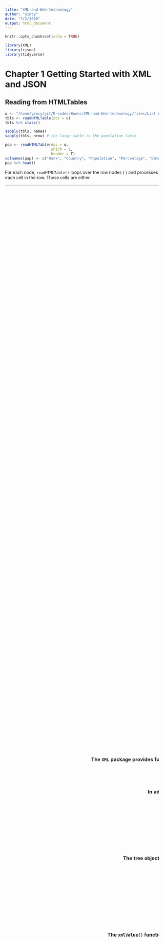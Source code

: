 ```yaml
---
title: "XML-and-Web-technology"
author: "yincy"
date: "7/2/2020"
output: html_document
---
```


```r
knitr::opts_chunk$set(echo = TRUE)
```

```r
library(XML)
library(rjson)
library(tidyverse)
```


# Chapter 1 Getting Started with XML and JSON  
## Reading from HTMLTables  
```r
u <- "/home/yincy/git/R-codes/Books/XML-and-Web-technology/files/List of countries and dependencies by population - Wikipedia.html"
tbls <- readHTMLTable(doc = u)
tbls %>% class()
```

```r
sapply(tbls, names)
sapply(tbls, nrow) # the large table is the population table
```

```r
pop <- readHTMLTable(doc = u, 
                     which = 1, 
                     header = T)
colnames(pop) <- c("Rank", "Country", "Population", "Percentage", "Date", "Source")
pop %>% head()
```


For each <table> node, `readHTMLTable()` loops over the row nodes (<tr>) and processes each cell in the row. These cells are either <th> or <td> elements for header or regular data, respectively.  

The data are typically in <td> elements, and we simply extract the contents of each cell as string.  

The <th> elements in a table typically indicate column header, and is used for variable names when appropriate.  


# Chapter 3 Parsing XML Content  
```r
doc <- xmlParse("Data/Kiva/lenders/")
lenderNode <- xmlRoot(doc)[["lenders"]]
occ <- sapply(xmlChildren(lenderNode), function(node) {
    xmlValue(node[["occupation"]])
}) %>% table() %>% sort(decreasing = T)
```


```r
doc <- xmlParse(file = "Data/merged_catalog.xml.gz")
root <- xmlRoot(x = doc)
xmlName(root)
```

```r
root %>% xmlSize()
```

```r
xmlChildren(root) %>% length()
```

```r
event1 <- root[["event"]]
event1
```

```r
event1[[10]] %>% xmlAttrs() %>% .["value"]
```

```r
root[1:3]
```

```r
evs <- root["event"]
length(evs)
root[names(root) == "event"]
```


```r
names(event1) # node names of the child elements
```

```r
xmlName(event1) # node names of the node itself
``` 

```r
doc <- xmlParse(file = "Data/Kiva/lenders/1.xml")
lenderNode <- xmlRoot(doc)[["lenders"]]
xmlSize(lenderNode)
```

```r
lenderNode
lenderNode[[1]][c("name", "occupation", "image", "country_code")]
```

```r
lenderNode[[1]][c("name", "image", "whereabouts", "country_code")]
```

```r
w <- sapply(xmlChildren(lenderNode[[1]]), xmlSize) > 1
lenderNode[[1]][w]
```


```r
doc <- xmlParse(file = "Data/merged_catalog.xml.gz")
root <- xmlRoot(x = doc)

timests <- xmlSApply(X = root, xmlGetAttr, name = "time-stamp")
timests %>% class()
timests[[1]]
```

```r
xmlSApply(X = root, xmlGetAttr, name = "id")
```

```r
child10 <- xmlSApply(root, "[[", 10) %>% sapply(X = ., xmlGetAttr, name = "value")
names(child10) <- NULL
table(child10) %>% barplot()
```

```r
xmlSApply(root, xmlSize)[1:4]
```

more general approch to ge magnitude  
```r
mags <- xmlSApply(root, function(evNode){
    parNames = xmlSApply(evNode, xmlGetAttr, "name")
    i = which(parNames == "magnitude")
    xmlGetAttr(evNode[[i]], name = "value")
})
```

```r
mags <- getNodeSet(doc = root, 
           path = "/merge/event/param[@name='magnitude']/@value") %>% 
    unlist() %>% 
    as.numeric()

time_stamp <- getNodeSet(doc = root, 
                         path = "/merge/event[@version = '1']") %>% 
    xmlSApply(xmlGetAttr, name = "time-stamp")

mags %>% table() %>% barplot()
```


```r
# do not lost access to the parent even though we assigned this node to a new variable.  
firstMag <- root[[1]][[10]]

getSibling(node = firstMag, after = T)
```


```r
xmlParent(firstMag) %>% getSibling(after = TRUE) %>% xmlAttrs()
```


```r
xmlAncestors(x = firstMag)[[1]] %>% xmlName()
```

```r
firstMag %>% xmlParent() %>% getSibling(after = T) %>% .[[10]]
```

```r
root[2]
```


**The DOM Parser in R**  

read the XML document into R  
```r
doc <- xmlParse(file = "Data/sampleDoc.xml")
```

Access the root node  
```r
root <- xmlRoot(x = doc)
```

Operate on a node as if it is a list of its children, i.e. use `[` and `[[` to access elements in the tree.  
```r
node3_1 <- root[[3]][[1]]
node3_1 <- root[["section"]][["para"]]
```

The `XML` package provides functions for determining information about a node. These include `xmlName()`, `xmlSize()`, `xmlAttrs()`, `xmlGetAttr()`, `xmlValue`, `xmlNamespace()` and `getDefaultNamespace()`, which provide, in order, the node's name, number of children, attributes, a specific attribute, text content of the node and its descendants, namespace, and defualt namespace.  
```r
root[["title"]] %>% xmlValue()
root[["section"]] %>% xmlValue()
```

In addition to `[` and `[[`, other functions in XML enables us to work with a node's aiblings, children, parent and acncestors. These are `getSibling()`, `xmlChildren()`, `xmlParent()`, and `xmlAncestors()`, respectively.  
```r
node3_1 %>% xmlParent()
```

```r
getSibling(node = root[[2]])
```

```r
node3_1 %>% xmlParent() %>% xmlParent() %>% .[[1]]

# equal to the root[[1]]
root[[1]]
```

```r
node3_1 %>% xmlParent() %>% getSibling(after = F) %>% getSibling(after = F)
```

The tree object behaves differently from regular R objects. When we make the assignment, `node3_1 == root[[3]][[1]]`, we now have a reference to that point in the tree. Any operations on `node3_1` will be made to the tree as well.  
```r
node3_1 = root[[3]][[1]]
node3_1 %>% xmlParent() %>% xmlParent()
```


## Parsing Other XML Element Types  
```r
rdbRoot <- xmlParse(file = "Data/sampleDoc.xml") %>% xmlRoot()

rdbRoot[[2]]
```

```r
rdbRoot[[2]] %>% xmlValue()
```

The `xmlValue()` function is generic so it it works on different types of nodes. For nodes that are mixtures of text content and other nodes, `xmlValue()` returns a character string that concatenates the text content of all the node's descendants.  
```r
rdbRoot[[3]][[1]] %>% names()
```

```r
rdbRoot[[3]][[1]] %>% 
    xmlChildren() %>% 
    sapply(class)
```

```r
rdbRoot[[3]][[1]] %>% 
    xmlSApply(xmlValue)
```

```r
rdbRoot[[3]][[1]] %>% 
    xmlNamespace()


rdbRoot[[3]][[1]] %>% 
    getDefaultNamespace()
```


## Reading XML from Different Input Sources  
The parser available through the `XML` package supports reading local files, in-memory XML strings, URLs, and 'local' compressed files.  
```r
xmlParse(file = "https://sports.sohu.com/s/nba", isHTML = T)
```

 
```r
getEncoding(obj = rdbRoot)
```


# Chapter 4 XPath, XPointer, and XInclude  
```r
doc <- htmlParse(file = "http://www.bioconductor.org/packages/release/bioc/vignettes/TCGAbiolinks/inst/doc/subtypes.html")
listOfNodes <- getNodeSet(doc = doc, path = "//a[@href]")
```

```r
xpathSApply(doc, path = "//a[@href]", fun = xmlGetAttr, name = "href") %>% head()
```

```r
getNodeSet(doc, path = "//a/@href") %>% .[10:20]
```


```r
mil <- xmlParse(file = "files/sweat_metabolites.xml")

mol <- getNodeSet(doc = mil, path = "/*/metabolite/accession/text()")
xpexpr <- ".//metabolite/accession/text()"
lapply(mil, function(node) xpathSApply(node, xpexpr, xmlValue))
```


## XPath and the XML Tree  
```r
doc <- xmlParse(file = "Data/eurofxref-hist.xml")
root <- xmlRoot(x = doc)
root %>% xmlSize()
```

```r
xpexpr <- "/Envelope/Sender/name"
nm <- getNodeSet(doc = root, path = xpexpr)
nm %>% xmlToDataFrame()
```

```r
mn <- getNodeSet(doc = root, path = "//Cube[@currency = 'JPY']")
mn %>% xmlToDataFrame()
```

```r
getNodeSet(doc = doc, path = "//Cube[@currency = 'CZK' and @rate < 25]")
```


## XPath Syntax  
An XPath expression is made up of one or more location steps, separated by a / character. An individual location step has three distinct parts, the axis, node-test, and an optional predicate, which we specify in the following format:  
```
axis::node-test[predicate]
```

### The Axis  
The axis provides both the direction to look for nodes (from the current context) and also how to look along that direction. Directions are expressed using the family relationship terminology from the document hierarchy, e.g., child, parent, sibling, ancestor, desendant.  

The `child` axis looks down the tree one level (from the current location or context) to the immediate child nodes.  

The `parent` and `ancestor` axes look up the node while the `ancestor` looks at the parent node, the parent's parent, and so on up to the root node.  

The ancestor-or-self axis considers all the ancestor as well as the current node (the current node is the `self` axis).  

Similarly, `descendant` and `descendant-or-self` work on descendant elements in the tree.  

The `preceding-sibling` and `following-sibling` look along the same level of the current context at all of the preceding siblings (to the left) and the following siblings (to the right), respectively.  


#### Axis Shortcuts and Abbreviations  
Some axes are very common so there are shortcuts for these that make the XPath expression more succinct and clearer to read. These shortcuts can be used in a location step within the location path. The most common axis is child. This is the default axis and can be omitted from any XPath step.  

Another commonly used abbreviation is the double forward slash `//` which is shorthand for the axis `descendant-or-self`.  

```
/child::Envelope/child::Cube/child::Cube/child::Cube
```

It can also be writen as  
```
/Envelope/Cube/Cube/Cube
```

```r
root <- xmlRoot(mil)

root %>% xmlSize()
root %>% xmlSApply(xmlValue)
getNodeSet(doc, "//Envelope")
```


#### The Node Test  
The node-test component in a location step identifies the name or the type of node to be matched. This is often just simply the name of the nodes in which we are interested, e.g., Cube, Sender, or molecule.  

At times we want to match a node with any name, and not a specific fixed name. In this case we can use the asterisk (*) as a wildcard that matches all named elements.  

The * symbol is realy shorthand for the `node()` function that matches any regular node, i.e., it does not match text, comments, attributes, and processing instructions.  

If we want to match text nodes we use the node-test `text().  

Similarly, we use `comment()` to match comments and `processing-instruction()` to match any processing instruction.   

If we want to match only processing instructions with a particular target, we pass the target name as a string in the call to `processing-instruction()`.  
```
//processing-instruction('R')
```

#### The Predicate  
Predicates allow us to further restrict the node-set, but they are not always needed and so can be omitted. A predicate tests each of the candidate nodes matched by the node-test part of the location step.  

**The XPath Location-step**  
XPath locates sets of nodes in XML documents. An XPath expression is a location path that is made up of one or more location steps. Each step has two required parts - the axis and node-test - and an optional predicate as the third part. The location step follows the syntax:  
```
axis::node-test[predicate]
```

The location step can be thought of as directions from one location (or context) to another. The direction is relative to each node in the current set of nodes, as computed by the previous step.  

The step indicates which direction to look (axis), the ndoe(s) name or type to locate (node-test), and the filter or subset condition to apply to the qualifying nodes (predicate).  

XPath ignores white space (blank spaces and new lines) within a location step and betwen steps which allows us to format the expressions freely.  

- `axis::` Orients the search and is expressed in the vocabulary of a tree hierarchy, e.g., `child` looks at the children of the current context, `parent` looks at the oarent, and `descendant-orself` looks at the current context and all nodes that descend from it. These axes are often abbreviated. For example, the `child` axis is the default and can be omitted entirely from the location step. Also, `descendant-or-self::foo` can be abbreviated to `//foo` and `attribute::name` can be expressed as `@name`. We can refer to the current node and the parent with `.` and `..`, rather than `self::node()` and `parent::node()`, respectively.  

- `node-test` Provides the element name or an element type to locate in the location step. For element with no names, e.g., text and comments, we use functions, such as `text()` and `comment()` to locate element by type. We can use the generic `node()` function to identity any regular/named node. The wildcard shortcut `*` also matches any regular node.  

- `[predicate]` This part of the location step operate on the nodes matching the `axis::node-test` and filters the qualifying nodes to those that meet the conditions of the predicate. The expression in the predicate is applied to each node in the node-test and if the result is `true`, the node remains in the node-set. XPath provides many functions to use in the predicate. For example, `[position() = last()]` keeps only the last node in the node-set; this can be abbreviated to `[last()`. Similary, we can subset by position, e.g., `//section[2]` yields the second <section> node. There are functions to compute the name or value of a node and also to perform string manipulation and comparisions. Simple expressions can be combined using the `and` & `or` operators.  
```
//Cube[currency = 'USD' or @rate > 1.5]

/descendant-or-self::Cube[@time]/child::Cube[attribute::rate<25]
```

More than one element can be located by an XPath expression. The located nodes are called the `node-set`. Each matching node appears in the node-set just once. This is useful and especially important to remember when we work with compound XPath queries.  


## XPath Functions and Logical Operators  
XPath provides logical operators for combining predicates. Predicates can be combined together into a compound predicate using one of the binary operators `and` or `or`.  
```
//Cube[@currency = 'JPY' or @currency = 'USD']
```

Other boolean operators in XPath include: `not()`, `true()`, and `false()`.  

The `not` operator is used to compute the opposite or negation of a condition. It is analogous to the `!` operator in R, and we can use it in an XPath expression such as  
```
//graphic[not (conditions(@fileref, '.jpg'))]
```
to find all <graphic> nodes that do not have a fileref attribute with the extension **jpg**. 


## Multiple Predicates in a Node Test  
**Expressions with Multiple Predicates**  
Predicates can be simple or compound and they can be nested, i.e., a predicate within a predicate. Additionally, predicates can appear on multiple location steps within an XPath expression or path, and a single location step can have multiple predicates, one after the other.  

- *Simple* A simple logical condition such as  
```
//Cube[@currency > 1.5]
//section[.//table]
```
to identify a <Cube> node that has a currency attribute value greater than 1.5 or a <section> node that contains a <table> element.  

- *Compound* Simple expressions combined using the operators `and` & `or`  
```
//Cube[@currency = 'USD' or @currency > 1.5]

and 

starts-with(., 'abc') and contains('xyz')
```

- *Nested* Two or more predicates nested within each other.  
```
//div[.//table[contains(string(./th), 'Price')]]
```
find an HTML <div> node that contains a table that contains the word `Price` in at least one of its column headers.  

- *Multiple location steps* Predicates can appear on the more than one location step in an XPath expression.  
```
/book/chapter/section[1]/para[3]
```
finds the third paragraph in the first section of each chapter in the book.  

- *Stacked* One predicate can follow another in a location step, which is called a stacked predicate. When this happens, the second predicate is evaluated in the context of the first.  
```
//section/para[code][2]
```
locates all paragraphs that contain code nodes and the second predicate selects the second of these paragraphs.  
```
//section/para[2][code]
```
first selects all paragraphs that are the second paragraph in a section; then the second predicate keeps those paragraphs that contain code.  


## Combining XPath Location Paths in a Single Query  
XPath allows us to combine multiple queries into a single query. We separate the individual queries using the |, with or without surrounding spaces.  
```r
doc <- xmlParse(file = "Data/DocBook/book.xml")
ti <- getNodeSet(doc = doc, "/book/bookinfo//title | /book/bookinfo/authorgroup/author/affiliation/orgname")
ti %>% xmlValue()
```


### Programmatically Generating XPath Queries in R  
```r
xpQueries <- c(section = "//section/title", 
               table = "/book/bookinfo//title", 
               figure = "/book/bookinfo/authorgroup/author/affiliation/orgname")

ti <- getNodeSet(doc, xpQueries[c("table", "figure")])
```

Importantly, by combining the two XPath queries, the nodes will be returned in the correct document order, i.e., the order in which the nodes appear in the document.  

```
//section//(table|figure)/title

or 

//section(//table|//figure)/title
```

### Programmatically Generating XPath Queries in R  
```r
xpQueries <- c(section = "//section/title", 
               table = "//section//table/title", 
               figure = "//section//figure/title")

ti <- getNodeSet(doc, xpQueries[c("table", "figure")])
```

```r
all.titles <- getNodeSet(doc, xpQueries)
```


```r
xpQueries <- sprintf("//section%s/title", 
                     c("", "//table", "//figure"))
```

```r
doc <- xmlParse(file = "Data/eurofxref-hist.xml")
currencies <- c("USD", "JPY", "BGN")
q <- sprintf("//Cube[@currency = '%s']", currencies)
exRate <- lapply(q, function(q) as.numeric(getNodeSet(doc, q)))
```

```r
doc <- xmlParse(file = "Data/Kiva/lenders/1.xml")
xpx <- "//lender/loan_count"
loanAmounts = as.numeric(xpathSApply(doc, xpx, xmlValue))

q <- sprintf("//lender[string(loan_count) > %.2f]", quantile(loanAmounts, 0.9))

bigLoans <- getNodeSet(doc, q)
```


**Combining Queries and Location Paths**  
Location paths can be combined using the `|` operator, where the expression on each side must be a valid location path.  
```
/book/chapter/section[1]/table | /book/chapter/section[1]/figure
```
locates all tables and figures in the first section of each chapter. We can combine any number of queries together, not just two.  

Complicated compound expressions may have nodes that match more than one subexpression.  

```
xpQ = c("//section[.//table]", "//section[.//figure])
getNodeSet(book, xpQ)
```

locates all sections that have either a table or figure in them in the parsed book object `book`. Sections that have both will appear once in the node-set and the sections will be in the order that they appear in the document.  


## Examples of Accessing Data with XPath  
```r
doc <- xmlParse(file = "Data/GovTrack/S. 2107 (Enrolled-Bill).xml")
xpx <- "/bill/legis-body/section/header"
xpathSApply(doc %>% xmlRoot, "//contain(bill)", xmlGetAttr, name = "number", default = NA)
xpathSApply(doc = doc, 
            path = xpx, 
            fun = xmlGetAttr, 
            name = "display-inline")
```


```r
doc <- xmlParse(file = "Data/merged_catalog.xml.gz")
xpx <- "/merge/event/param[@name = 'magnitude']"
magValues <- xpathSApply(doc = doc,
            path = xpx, 
            fun = xmlGetAttr, 
            name = "value") %>% 
    as.numeric()

magValues %>% table() %>% barplot(names.arg = NA)
```


```r
xpx <- "/merge/event/@time-stamp"
time_stamp <- getNodeSet(doc, xpx) %>% unlist()

# or 

time_stamp <- xpathSApply(doc = doc, 
                          path = "/merge/event", 
                          fun = xmlGetAttr, 
                          name = "time-stamp")
```


```r
doc <- xmlParse(file = "Data/Kiva/lenders/1.xml")
occ <- xpathSApply(doc = doc %>% xmlRoot, 
                   path = "//lender/occupation", 
                   fun = xmlValue)
occ %>% table() %>% sort(decreasing = T) %>% barplot(srt = 1, xlim = c(0, 50))
```

absolute path  
```r
doc <- xmlParse(file = "Data/JStatSoft/Lumley.xml")
xpx <- "/mods/name/namePart[@type = 'family']/text()"
getNodeSet(doc, xpx) %>% xmlValue()
```


relative path  
```r
xpx <- "//namePart[@type = 'family']/text()"
getNodeSet(doc, xpx) %>% xmlValue()
```

```r
doc <- xmlParse(file = "Data/JStatSoft/shortJStatSoft.xml")
xpx <- "//mods/name[1]/namePart[@type = 'family']/text()"
getNodeSet(doc, xpx) %>% xmlValue()
```

```r
xpx <- "//mods/name/namePart[@type='family' and position()  = 2]"
getNodeSet(doc, xpx) %>% xmlValue()
```

```r
xpx <- "//namePart[@type='family' and . = 'Narasimhan']"
getNodeSet(doc, xpx)
```

```r
xpx <- "//namePart[@type='family' and string(.) = 'Narasimhan']/ancestor::mods/name/namePart[@type = 'family']/text()"
getNodeSet(doc, xpx)
```

to find the co-authors family names but not the Narasimhan  
```r
xpx <- "//namePart[@type='family' and string(.) = 'Narasimhan']/ancestor::mods/name/namePart[@type = 'family' and not(./text() = 'Narasimhan')]/text()"

getNodeSet(doc, xpx)
```

```r
xpx <- "//namePart[@type='family' and ./text()='Narasimhan']/parent::name/preceding-sibling::name/namePart[@type='family']/text()|//namePart[@type='family' and ./text()='Narasimhan']/parent::name/following-sibling::name/namePart[@type='family']/text()"

getNodeSet(doc, xpx)
```

```r
q <- sprintf("//namePart[@type='family' and ./text()='%s']/parent::name/%s-sibling::name/namePart[@type='family']/text()", "Narasimhan", c("preceding", "following"))

getNodeSet(doc, q)
```

```r
xpathSApply(doc, q, xmlValue)
```

Rather than navigating down and then back up the hierarchy, it might be simplest to use a predicate to identify the different <mods> nodes of interest.  

```r
mods <- getNodeSet(doc, "/modsCollection/mods[./name/namePart[@type='family' and . = 'Narasimhan']]")
sapply(mods, function(x) xpathSApply(x, ".//namePart[@type='family']", xmlValue))
```

```r
mods <- getNodeSet(doc, "/modsCollection/mods[./name[1]/namePart[@type='family' and . = 'Narasimhan']]")
sapply(mods, function(x) xpathSApply(x, ".//namePart[@type='family']", xmlValue))
```

```r
xpx <- "//mods[name/namePart[@type='family' and string(.) = 'Lumley']]/identifier[@type='citekey']"
xpathSApply(doc, xpx, xmlValue)
```

Note that we can directly compare `.` (the `self` node) to the string `Lumley`. This is equivalent to calling `string(.)`, and since there is only one text child node of <namePart>, it is also equivalent to `string(text())` and `text()`.  


find the key for all articles written by Lumley  
```r
xpx <- "//mods/name/namePart[text() = 'Lumley']/ancestor::mods/identifier[@type='citekey']"
getNodeSet(doc, xpx)
```


## Namespace and XPath Queries  
A namespace has a URL that uniquely identifies it, and a prefix, which is what we work with locally our document.  

```r
doc <- xmlParse(file = "Data/sampleDoc.xml")
getNodeSet(doc = doc, 
           path = "//s:code", 
           namespaces = c(s = "http://www.r-project.org")) 
```

```r
Namespace <- c(x = 'http://docbook.org/ns/docbook', 
               r = 'http://www.r-project.org')
getNodeSet(doc = doc, 
           path = "//r:code", 
           namespaces = Namespace)
```


```r
doc <- xmlParse(file = "Data/eurofxref-hist.xml")
ns <- xmlNamespaces(doc, simplify = TRUE)
names(ns) == "" # the default element is TRUE
ns[names(ns) == ""]
```

```r
getDefaultNamespace(doc, simplify = T)
```

```r
doc <- xmlParse("Data/eurofxref-hist.xml")
getDefaultNamespace(doc, simplify = F)

getNodeSet(doc, "//Cube[@currency = 'NOK']")
```


## XInclude and XPointer  
XInclude and XPointer are two additional technologies and standards related to XML documents. These provide a rich way to insert the contents of part of a document within other documents.  

As a result, they facilitate modularity, reduce redundancy, and enable creation of complex descriptions and data structures within XML.  

**XInclude Structure**  
XInclude is a technology for merging XML fragments into a document. The XInclude namespace contains two elements: <include> and <fallback>. The <fallback> element is a child of <include> and provides a mechanism fro recovering from the inclusion of a missing resource and providing content to use when the content to be included is not available.  

- *href* Provides a URI reference for the location of the resource to include. When href is missing, the reference is to the same document and the xpointer attribute must be present and identify an element within the same document.  

- *xpointer* Identifies a portion of the resource to include. This attribute is optional; when ommitted, the entire resource is included. The attribute value is an XPointer expression that contains an XPath expression to identify the elements of interest in the target document. This XPointer expression can define namespace, as needed in the XPath expression.  

- *parse* Indicates whether to include the content/node-set as parsed XML (parse = 'xml') or as text(parse = 'text') directly and verbatim with no interpretation by the XML parser. The default value of this optional attribute is 'xml'.  

- *encoding* When `parse='text'`, the encoding attribute specifies the encoding of the resource.  


## Summary of FUnctions for Applying XPath Expressions to XML Documents  
- `getNodeSet()`  
- `xpathApply()`  
- `xpathSApply()`  
- `getDefaultNamespace()`  
- `xmlNamespaceDefinitions()`  


# Chapter 5 Strategies for Extracting Data from HTML and XML Content  
The DOM-based approaches assume we can read the entire XML document into memory and then process its contents. For very large documents, this is not practical. Instead, we have to process the XML content as we read it and convert those contents into R objects 'on the fly'. This involes a different, low-level processing model named SAX - Simple API for XML - that uses handler functions to respond to envents in the XML stream.  

When diccussing DOM parsing, we will introduce an approach that traverses the tree and extracts data using handler functions. This leads naturally to the lower-level SAX model.  

To work with XML in R, or any language, it is important to master these two skills - XPath and node manipulation.  

The SAX approach is quite different from the DOM approach as it does not try to build the XML tree. Instead, it passes small pieces of the document to 'handler' functions that the caller provides.  

SAX parsing is necessary for very large XML documents that would not easily fit in memory. The approch is more low-level and involes a different mindset and strategy from DOM parsing. Branches allows us to combine SAX and DOM approaches for small parts of the entire hierarchy.  


## Using High-level Functions to Read XML Content  
- `readHTMLTable()`  
- `xmlToDataFrame()`  
- `xmlToList()`  
- `readHTMLList()`  
- `getHTMLLinks()`  
- `getHTMLExternalFiles()`  
- `readHTMLTable()`  
- `readKeyValueDB()`  
- `readSolorDoc()`  


### Simple HTML Access  
All of these high-level functions allow the caller to specify the HTML document as  

- the name of a local file  
- a URL  
- the HTML content itself as a string  
- as an already parsed HTML document, i.e., an R object of class `HTMLInternalDocument`  


**getHTMLLinks()**  
```r
u <- "http://10.71.132.241/"
getHTMLLinks(doc = u, externalOnly = F, relative = T) %>% head()
```


**getHTMLExternalFiles()**  
```r
u <- "http://10.71.132.241/"
getHTMLExternalFiles(doc = u, recursive = T, relative = T)
```


### Extracting Data from HTML Tables  
```r
world_pop <- readHTMLTable(doc = "files/List of countries and dependencies by population - Wikipedia.html")
world_pop %>% class()
world_pop %>% length()
world_pop %>% lapply(dim)
world_pop <- readHTMLTable(doc = "files/List of countries and dependencies by population - Wikipedia.html", 
                           which = 1)

world_pop
```


```r
r <- regexec(pattern = "\\W", 
             text = world_pop$`Country (or dependent territory)`)
r %>% class()
r[[1]]
len <- length(world_pop$`Country (or dependent territory)`)
world_pop$`Country (or dependent territory)` <- substr(world_pop$`Country (or dependent territory)`, 1, ifelse(r > 0, as.numeric(r) - 1, len))
world_pop
```

```r
world_pop$Population <- gsub(",", "", world_pop$Population)
world_pop
```

```r
world_pop$`% of worldpopulation` <- gsub("%", "", world_pop$`% of worldpopulation`)
world_pop
```


```r
world_pop$Date <- as.character(world_pop$Date)
world_pop$Date <- strptime(x = world_pop$Date, 
                           format = "%e %b %Y")
world_pop$Date <- as.POSIXct(world_pop$Date)
world_pop
```

locate the table node then passing to the `readHTMLTable`  
```r
doc <- htmlParse(file = "files/List of countries and dependencies by population - Wikipedia.html")
getNodeSet(doc = doc, 
           path = "//table") %>% .[[1]] %>% 
    readHTMLTable()
```

```r
d <- readHTMLTable(doc = "files/History of the United States public debt - Wikipedia.html", 
                   which = 3, 
                   colClasses = c("integer", "Currency",  "Currency", "Percent",
                                  "Currency", "Currency", "Percent", "Currency", 
                                  "Currency", "Percent", "numeric"))
d <- d[-c(1, 2), ]
d
```

`XML` package defined classes  
- `integer`  
- `Currency`  
- `Percent`  
- `numeric`  
- `FormattedInteger`    
- `FormattedNumeric`  


### Extracting Other Information from HTML Table Cells  
The `readHTMLTable()` function allows us to extract different information from cells in the table by specifying our own function to process the cell node.  

```r
doc <- htmlParse(file = "files/List of countries and dependencies by population - Wikipedia.html")


getCellLink <- function(node){
    if(xmlName(node) == "td" && !is.null(node[["a"]]))
        xmlGetAttr(node[["a"]], "href", character())
    else
        character()
}
```


```r
htmlParse(file = "files/List of countries and dependencies by population - Wikipedia.html") %>% 
    getNodeSet(path = "//table[1]") %>% .[[1]] %>% 
    getHTMLLinks() %>% 
    head()
```


### Helper Functions for Converting Nodes  
- `xmlToList()`  
- `xmlToDataFrame()`  
- `xmlAttrsToDataFrame()`  


```r
doc <- xmlParse(file = "Data/JStatSoft/jstatsoft.xml")
mods <- getNodeSet(doc = doc, path = "//mods")
```


## Examples of Scraping Content from HTML Pages  
```r
doc <- htmlParse(file = "files/download.html")
xpx <- sprintf("//div[@class = 'css-debyuq e1voiwgp1']/h%d", 2:6) %>% paste(collapse = "|")
storyDivs <- getNodeSet(doc, xpx)
storyDivs %>% xmlSize()
```

```r
nyTimesRSSURL <- "files/HomePage.xml"
doc <- xmlParse(file = nyTimesRSSURL)
xpx <- "//item/title|//item/link|//item/description"
xpathSApply(doc = doc, 
            path = xpx, 
            fun = xmlValue) %>% 
    head()
```

```r
doc <- htmlParse(file = "files/Machine Learning and Data Science Job Openings | Kaggle.html")
links <- getHTMLLinks(doc = doc)
grep("/jobs/[:alnum:]{,5}", links, ignore.case = T, value = T)
```

```r
doc <- xmlParse(file = "files/inning_all.xml")
r <- xmlRoot(doc)
names(r) %>% table()
```

```r
xmlApply(r, names) %>% unlist() %>% table
```

```r
xpathApply(doc = doc, 
           path = "//inning/*", 
           fun = names) %>% 
    unlist() %>% 
    table()
```

```r
getNodeSet(doc = doc, 
           path = "//atbat/@num") %>% 
    as.integer()
```


```r
getNodeSet(doc = doc, path = "//pitch")[[1]]
```

```r
xpathSApply(doc = doc, 
            path = "//pitch", 
            fun = xmlGetAttr, 
            name = "id") %>% 
    as.integer()
```

```r
node_names <- xpathApply(doc = doc, 
           path = "//pitch", 
           function(node) {
               names(xmlAttrs(node = node))
           })

# all pitches have the same and equal number of attribute 
node_names %>% unlist() %>% table %>% table()

node_names[[1]]
```


```r
ats <- xpathApply(doc = doc, 
           path = "//pitch", 
           fun = function(x){
               a = xmlAttrs(x)
})

pitches <- function(list){
    df <- data.frame()
    for(i in seq_along(list)){
        x = as.data.frame(list[[i]], stringsAsFactors = F) %>% t()
        df <- rbind(df, x)
    }
    rownames(df) <- NULL
    return(df)
}

pitches(ats) %>% head()
```

```r
doc <- xmlParse(file = "Data/Kiva/lenders/1.xml")
lenderNodes <- xmlRoot(x = doc)[["lenders"]]
xmlSApply(lenderNodes, names) %>% unlist() %>% table()
```

create data frame for common variables  
```r
varNames <- c("lender_id", "loan_because", "name", "occupation")

vars <- lapply(varNames, 
       function(var){
           xp = sprintf("//lender/%s", var)
           xpathSApply(doc, xp, xmlValue)
       })

df <- vars %>% 
    as.data.frame(stringAsFactors = F) %>%
    magrittr::set_colnames(value = varNames)

df %>% dim()
```























